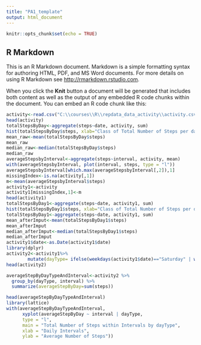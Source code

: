 ---
title: "PA1_template"
output: html_document
---

```{r setup, include=FALSE}
knitr::opts_chunk$set(echo = TRUE)
```

## R Markdown

This is an R Markdown document. Markdown is a simple formatting syntax for authoring HTML, PDF, and MS Word documents. For more details on using R Markdown see <http://rmarkdown.rstudio.com>.

When you click the **Knit** button a document will be generated that includes both content as well as the output of any embedded R code chunks within the document. You can embed an R code chunk like this:

```{r}
activity<-read.csv("C:\\courses\\R\\repdata_data_activity\\activity.csv")
head(activity)
totalStepsByDay<-aggregate(steps~date, activity, sum)
hist(totalStepsByDay$steps, xlab="Class of Total Number of Steps per day", ylab="Number of Days", main="Total Number of Steps taken each day")
mean_raw<-mean(totalStepsByDay$steps)
mean_raw
median_raw<-median(totalStepsByDay$steps)
median_raw
averageStepsbyInterval<-aggregate(steps~interval, activity, mean)
with(averageStepsbyInterval, plot(interval, steps, type = "l"))
averageStepsbyInterval[which.max(averageStepsbyInterval[,2]),1]
missingIndex<-is.na(activity[,1])
m<-mean(averageStepsbyInterval$steps)
activity1<-activity
activity1[missingIndex,1]<-m
head(activity1)
totalStepsByDay1<-aggregate(steps~date, activity1, sum)
hist(totalStepsByDay1$steps, xlab="Class of Total Number of Steps per day", ylab="Number of Days", main="Number of Steps taken each day after missing values are imputed")
totalStepsByDay1<-aggregate(steps~date, activity1, sum)
mean_afterImput<-mean(totalStepsByDay1$steps)
mean_afterImput
median_afterImput<-median(totalStepsByDay1$steps)
median_afterImput
activity1$date<-as.Date(activity1$date)
library(dplyr)
activity2<-activity1%>%
        mutate(dayType= ifelse(weekdays(activity1$date)=="Saturday" | weekdays(activity1$date)=="Sunday", "Weekend", "Weekday"))
head(activity2)

averageStepByDayTypeAndInterval<-activity2 %>%
  group_by(dayType, interval) %>%
  summarize(averageStepByDay=sum(steps))

head(averageStepByDayTypeAndInterval)
library(lattice)
with(averageStepByDayTypeAndInterval, 
      xyplot(averageStepByDay ~ interval | dayType, 
      type = "l",      
      main = "Total Number of Steps within Intervals by dayType",
      xlab = "Daily Intervals",
      ylab = "Average Number of Steps"))
```

